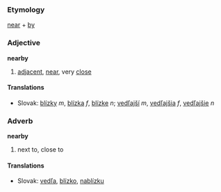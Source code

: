 === Etymology ===
[[near]] + [[by]]
=== Adjective ===
'''nearby'''
# [[adjacent]], [[near]], very [[close]]
==== Translations ====
*Slovak: [[blízky]] ''m'', [[blízka]] ''f'', [[blízke]] ''n''; [[vedľajší]] ''m'', [[vedľajšia]] ''f'', [[vedľajšie]] ''n''
=== Adverb ===
'''nearby'''
# next to, close to
==== Translations ====
*Slovak: [[vedľa]], [[blízko]], [[nablízku]]